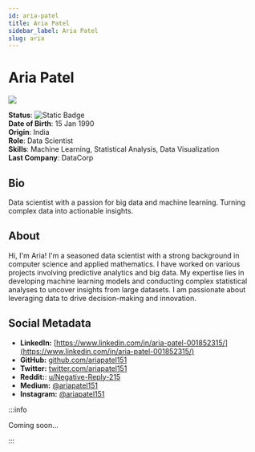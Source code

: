 ```yaml
---
id: aria-patel
title: Aria Patel
sidebar_label: Aria Patel
slug: aria
---
```



# Aria Patel

<Tabs>
<TabItem value="overview" label="Overview" default>

<img src="/img/aria-patel.jpeg" class="avatar__photo avatar__photo--xl margin-bottom--md" />

**Status**: ![Static Badge](https://img.shields.io/badge/Active-yes)  
**Date of Birth**: 15 Jan 1990  
**Origin**: India  
**Role**: Data Scientist  
**Skills**: Machine Learning, Statistical Analysis, Data Visualization  
**Last Company**: DataCorp

## Bio

Data scientist with a passion for big data and machine learning. Turning complex data into actionable insights.

## About

Hi, I'm Aria! I'm a seasoned data scientist with a strong background in computer science and applied mathematics. I have worked on various projects involving predictive analytics and big data. My expertise lies in developing machine learning models and conducting complex statistical analyses to uncover insights from large datasets. I am passionate about leveraging data to drive decision-making and innovation.

## Social Metadata

- **LinkedIn:** [https://www.linkedin.com/in/aria-patel-001852315/](https://www.linkedin.com/in/aria-patel-001852315/)
- **GitHub:** [github.com/ariapatel151](https://github.com/ariapatel151)
- **Twitter:** [twitter.com/ariapatel151](https://twitter.com/ariapatel151)
- **Reddit:**: [u/Negative-Reply-215](https://www.reddit.com/user/Negative-Reply-215/)
- **Medium:** [@ariapatel151](https://medium.com/@ariapatel151)
- **Instagram:** [@ariapatel151](https://www.instagram.com/ariapatel151/)

</TabItem>

<TabItem value="chat" label="Chat" default>

:::info

Coming soon...

:::

</TabItem>
</Tabs>

